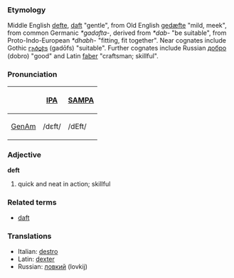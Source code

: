===Etymology===
Middle English [[defte]], [[daft]] "gentle", from Old English [[gedæfte]] "mild, meek", from common Germanic ''*gadafta-'', derived from ''*dab-'' "be suitable", from Proto-Indo-European ''*dhabh-'' "fitting, fit together".  Near cognates include Gothic [[𐌲𐌰𐌳𐍉𐍆𐍃]] (gadōfs) "suitable".  Further cognates include Russian [[добро]] (dobro) "good" and Latin [[faber]] "craftsman; skillful".

===Pronunciation===
{| border=1 cellpadding=5
! !! [[w:IPA|IPA]] !! [[w:SAMPA|SAMPA]]
|-
! [[GenAm]]
| /dɛft/ || /dEft/
|}

===Adjective===
'''deft''' 
# quick and neat in action; skillful

===Related terms===
* [[daft]]

===Translations===
* Italian: [[destro]]
* Latin: [[dexter]]
* Russian: [[ловкий]] (lovkij)